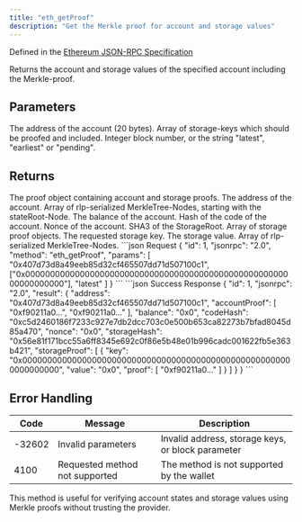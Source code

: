 ```yaml
---
title: "eth_getProof"
description: "Get the Merkle proof for account and storage values"
---
```


Defined in the [Ethereum JSON-RPC Specification](https://ethereum.org/en/developers/docs/apis/json-rpc/)

<Info>
Returns the account and storage values of the specified account including the Merkle-proof.
</Info>

## Parameters

<ParamField body="address" type="string" required>
The address of the account (20 bytes).
</ParamField>

<ParamField body="storageKeys" type="array" required>
Array of storage-keys which should be proofed and included.
</ParamField>

<ParamField body="blockParameter" type="string" required>
Integer block number, or the string "latest", "earliest" or "pending".
</ParamField>

## Returns

<ResponseField name="result" type="object">
The proof object containing account and storage proofs.

<Expandable title="Proof object properties">
<ResponseField name="address" type="string">
The address of the account.
</ResponseField>

<ResponseField name="accountProof" type="array">
Array of rlp-serialized MerkleTree-Nodes, starting with the stateRoot-Node.
</ResponseField>

<ResponseField name="balance" type="string">
The balance of the account.
</ResponseField>

<ResponseField name="codeHash" type="string">
Hash of the code of the account.
</ResponseField>

<ResponseField name="nonce" type="string">
Nonce of the account.
</ResponseField>

<ResponseField name="storageHash" type="string">
SHA3 of the StorageRoot.
</ResponseField>

<ResponseField name="storageProof" type="array">
Array of storage proof objects.

<Expandable title="Storage proof properties">
<ResponseField name="key" type="string">
The requested storage key.
</ResponseField>

<ResponseField name="value" type="string">
The storage value.
</ResponseField>

<ResponseField name="proof" type="array">
Array of rlp-serialized MerkleTree-Nodes.
</ResponseField>
</Expandable>
</ResponseField>
</Expandable>
</ResponseField>

<RequestExample>
```json Request
{
  "id": 1,
  "jsonrpc": "2.0",
  "method": "eth_getProof",
  "params": [
    "0x407d73d8a49eeb85d32cf465507dd71d507100c1",
    ["0x0000000000000000000000000000000000000000000000000000000000000000"],
    "latest"
  ]
}
```
</RequestExample>

<ResponseExample>
```json Success Response
{
  "id": 1,
  "jsonrpc": "2.0",
  "result": {
    "address": "0x407d73d8a49eeb85d32cf465507dd71d507100c1",
    "accountProof": [
      "0xf90211a0...",
      "0xf90211a0..."
    ],
    "balance": "0x0",
    "codeHash": "0xc5d2460186f7233c927e7db2dcc703c0e500b653ca82273b7bfad8045d85a470",
    "nonce": "0x0",
    "storageHash": "0x56e81f171bcc55a6ff8345e692c0f86e5b48e01b996cadc001622fb5e363b421",
    "storageProof": [
      {
        "key": "0x0000000000000000000000000000000000000000000000000000000000000000",
        "value": "0x0",
        "proof": [
          "0xf90211a0..."
        ]
      }
    ]
  }
}
```
</ResponseExample>

## Error Handling

| Code   | Message                        | Description |
| ------ | ------------------------------ | ----------- |
| -32602 | Invalid parameters             | Invalid address, storage keys, or block parameter |
| 4100   | Requested method not supported | The method is not supported by the wallet |

<Info>
This method is useful for verifying account states and storage values using Merkle proofs without trusting the provider.
</Info>


<PolicyBanner />